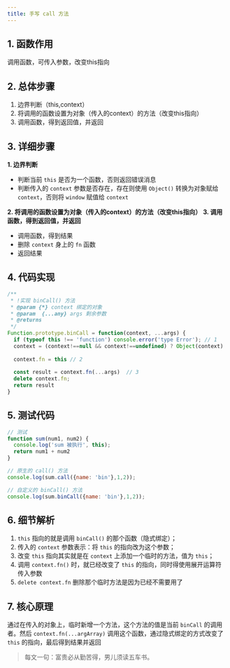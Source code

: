 ```yaml
---
title: 手写 call 方法
---
```


## 1. 函数作用

调用函数，可传入参数，改变this指向

## 2. 总体步骤

1. 边界判断（this,context）
2. 将调用的函数设置为对象（传入的context）的方法（改变this指向）
3. 调用函数，得到返回值，并返回

## 3. 详细步骤
**1. 边界判断**
  *  判断当前 `this` 是否为一个函数，否则返回错误消息
  *  判断传入的 `context` 参数是否存在，存在则使用 `Object()` 转换为对象赋给 `context`，否则将 `window` 赋值给 `context`

**2. 将调用的函数设置为对象（传入的context）的方法（改变this指向）**
**3. 调用函数，得到返回值，并返回**
  * 调用函数，得到结果
  * 删除 `context` 身上的 `fn` 函数
  * 返回结果

## 4. 代码实现
```js
/**
 * !实现 binCall() 方法
 * @param {*} context 绑定的对象
 * @param  {...any} args 剩余参数
 * @returns 
 */
Function.prototype.binCall = function(context, ...args) {
  if (typeof this !== 'function') console.error('type Error'); // 1
  context = (context!==null && context!==undefined) ? Object(context) : window
    
  context.fn = this // 2
  
  const result = context.fn(...args)  // 3
  delete context.fn;
  return result
}
```

## 5. 测试代码
```js
// 测试
function sum(num1, num2) {
  console.log('sum 被执行', this);
  return num1 + num2
}

// 原生的 call() 方法
console.log(sum.call({name: 'bin'},1,2));

// 自定义的 binCall() 方法
console.log(sum.binCall({name: 'bin'},1,2));
```

## 6. 细节解析
1. `this` 指向的就是调用 `binCall()` 的那个函数（隐式绑定）；
2. 传入的 `context` 参数表示：将 `this` 的指向改为这个参数；
3. 改变 `this` 指向其实就是在 `context` 上添加一个临时的方法，值为 `this`；
4. 调用 `context.fn()` 时，就已经改变了 `this` 的指向，同时得使用展开运算符传入参数
5. `delete context.fn` 删除那个临时方法是因为已经不需要用了

## 7. 核心原理

通过在传入的对象上，临时新增一个方法，这个方法的值是当前 `binCall` 的调用者。然后 `context.fn(...argArray)` 调用这个函数，通过隐式绑定的方式改变了 `this` 的指向，最后得到结果并返回

> 每文一句：富贵必从勤苦得，男儿须读五车书。
